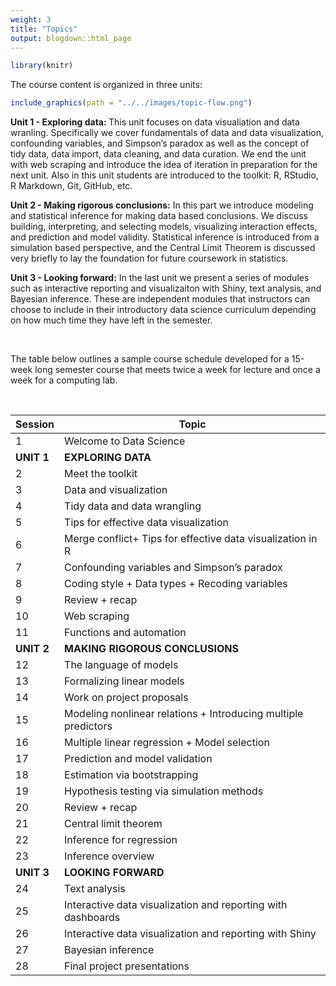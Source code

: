 ```yaml
---
weight: 3
title: "Topics"
output: blogdown::html_page
---
```


```r
library(knitr)
```

The course content is organized in three units:

```r
include_graphics(path = "../../images/topic-flow.png")
```

**Unit 1 - Exploring data: ** This unit focuses on data visualiation and data 
wranling. Specifically we cover fundamentals of data and data visualization, 
confounding variables, and Simpson's paradox as well as the concept of tidy 
data, data import, data cleaning, and data curation. We end the unit with web 
scraping and introduce the idea of iteration in preparation for the next unit. 
Also in this unit students are introduced to the toolkit: R, RStudio, R Markdown, 
Git, GitHub, etc.

**Unit 2 - Making rigorous conclusions:** In this part we introduce modeling and 
statistical inference for making data based conclusions. We discuss building, 
interpreting, and selecting models, visualizing interaction effects, and 
prediction and model validity. Statistical inference is introduced from a 
simulation based perspective, and the Central Limit Theorem is discussed very 
briefly to lay the foundation for future coursework in statistics. 

**Unit 3 - Looking forward:** In the last unit we present a series of modules
such as interactive reporting and visualizaiton with Shiny, text analysis, and 
Bayesian inference. These are independent modules that instructors can choose to 
include in their introductory data science curriculum depending on how much time 
they have left in the semester.

<br>

The table below outlines a sample course schedule developed for a 15-week long 
semester course that meets twice a week for lecture and once a week for a 
computing lab.

<br>

|Session| Topic
|----|--------------------------------------------
1    | Welcome to Data Science
**UNIT 1** | **EXPLORING DATA**
2    | Meet the toolkit
3    | Data and visualization
4    | Tidy data and data wrangling
5    | Tips for effective data visualization
6    | Merge conflict+ Tips for effective data visualization in R
7    | Confounding variables and Simpson's paradox
8    | Coding style + Data types + Recoding variables
9    | Review + recap
10   | Web scraping
11   | Functions and automation
**UNIT 2** | **MAKING RIGOROUS CONCLUSIONS**
12   | The language of models
13   | Formalizing linear models
14   | Work on project proposals
15   | Modeling nonlinear relations + Introducing multiple predictors
16   | Multiple linear regression + Model selection
17   | Prediction and model validation
18   | Estimation via bootstrapping
19   | Hypothesis testing via simulation methods
20   | Review + recap
21   | Central limit theorem
22   | Inference for regression
23   | Inference overview
**UNIT 3** | **LOOKING FORWARD**
24   | Text analysis
25   | Interactive data visualization and reporting with dashboards
26   | Interactive data visualization and reporting with Shiny
27   | Bayesian inference
28   | Final project presentations
